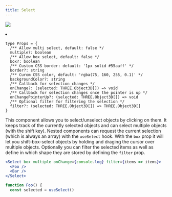 ```yaml
---
title: Select
---
```


![](https://img.shields.io/badge/-Dom only-red)

<Grid cols={4}>
  <li>
    <Codesandbox id="ny3p4" />
  </li>
</Grid>

```tsx
type Props = {
  /** Allow multi select, default: false */
  multiple?: boolean
  /** Allow box select, default: false */
  box?: boolean
  /** Custom CSS border: default: '1px solid #55aaff' */
  border?: string
  /** Curom CSS color, default: 'rgba(75, 160, 255, 0.1)' */
  backgroundColor?: string
  /** Callback for selection changes */
  onChange?: (selected: THREE.Object3D[]) => void
  /** Callback for selection changes once the pointer is up */
  onChangePointerUp?: (selected: THREE.Object3D[]) => void
  /** Optional filter for filtering the selection */
  filter?: (selected: THREE.Object3D[]) => THREE.Object3D[]
}
```

This component allows you to select/unselect objects by clicking on them. It keeps track of the currently selected objects and can select multiple objects (with the shift key). Nested components can request the current selection (which is always an array) with the `useSelect` hook. With the `box` prop it will let you shift-box-select objects by holding and draging the cursor over multiple objects. Optionally you can filter the selected items as well as define in which shape they are stored by defining the `filter` prop.

```jsx
<Select box multiple onChange={console.log} filter={items => items}>
  <Foo />
  <Bar />
</Select>

function Foo() {
  const selected = useSelect()
```

